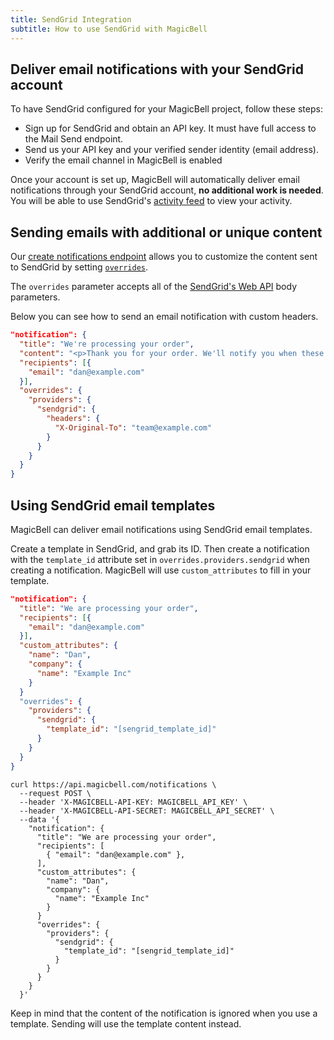 ```yaml
---
title: SendGrid Integration
subtitle: How to use SendGrid with MagicBell
---
```


## Deliver email notifications with your SendGrid account

To have SendGrid configured for your MagicBell project, follow these steps:

- Sign up for SendGrid and obtain an API key. It must have full access to the Mail Send endpoint.
- Send us your API key and your verified sender identity (email address).
- Verify the email channel in MagicBell is enabled

Once your account is set up, MagicBell will automatically deliver email
notifications through your SendGrid account, **no additional work is needed**. You will
be able to use SendGrid's [activity feed](https://app.sendgrid.com/email_activity)
to view your activity.

## Sending emails with additional or unique content

Our [create notifications endpoint](https://magicbell.com/docs/rest-api/reference#create-notification)
allows you to customize the content sent to SendGrid by setting
[`overrides`](https://magicbell.com/docs/overrides).

The `overrides` parameter accepts all of the [SendGrid's Web API](https://docs.sendgrid.com/api-reference/mail-send/mail-send)
body parameters.

Below you can see how to send an email notification with custom headers.

```json
"notification": {
  "title": "We're processing your order",
  "content": "<p>Thank you for your order. We'll notify you when these items are ready.</p>",
  "recipients": [{
    "email": "dan@example.com"
  }],
  "overrides": {
    "providers": {
      "sendgrid": {
        "headers": {
          "X-Original-To": "team@example.com"
        }
      }
    }
  }
}
```

## Using SendGrid email templates

MagicBell can deliver email notifications using SendGrid email templates.

Create a template in SendGrid, and grab its ID. Then create a notification with
the `template_id` attribute set in `overrides.providers.sendgrid` when creating
a notification. MagicBell will use `custom_attributes` to fill in your template.

<Tabs>

```json title=PAYLOAD hideHeader noTopBorderRadius
"notification": {
  "title": "We are processing your order",
  "recipients": [{
    "email": "dan@example.com"
  }],
  "custom_attributes": {
    "name": "Dan",
    "company": {
      "name": "Example Inc"
    }
  }
  "overrides": {
    "providers": {
      "sendgrid": {
        "template_id": "[sengrid_template_id]"
      }
    }
  }
}
```

```curl title=cURL hideHeader noTopBorderRadius
curl https://api.magicbell.com/notifications \
  --request POST \
  --header 'X-MAGICBELL-API-KEY: MAGICBELL_API_KEY' \
  --header 'X-MAGICBELL-API-SECRET: MAGICBELL_API_SECRET' \
  --data '{
    "notification": {
      "title": "We are processing your order",
      "recipients": [
        { "email": "dan@example.com" },
      ],
      "custom_attributes": {
        "name": "Dan",
        "company": {
          "name": "Example Inc"
        }
      }
      "overrides": {
        "providers": {
          "sendgrid": {
            "template_id": "[sengrid_template_id]"
          }
        }
      }
    }
  }'
```

</Tabs>

Keep in mind that the content of the notification is ignored when you use a
template. Sending will use the template content instead.
